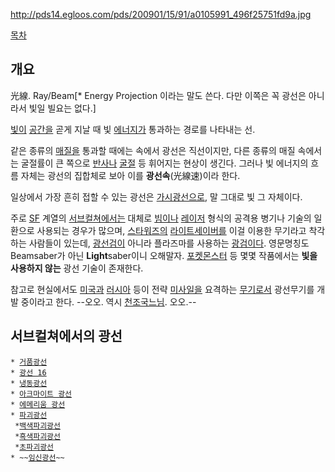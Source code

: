http://pds14.egloos.com/pds/200901/15/91/a0105991_496f25751fd9a.jpg

[[목차]]

== 개요 ==
光線.
Ray/Beam[* Energy Projection 이라는 말도 쓴다. 다만 이쪽은 꼭 광선은 아니라서 빛일 빌요는 없다.]

[[빛]]이 [[공간]]을 곧게 지날 때 빛 [[에너지]]가 통과하는 경로를 나타내는 선.

같은 종류의 [[매질]]을 통과할 때에는 속에서 광선은 직선이지만, 다른 종류의 매질 속에서는 굴절률이 큰 쪽으로 [[반사]]나 [[굴절]] 등 휘어지는 현상이 생긴다. 그러나 빛 에너지의 흐름 자체는 광선의 집합체로 보아 이를 '''광선속'''(光線速)이라 한다.

일상에서 가장 흔히 접할 수 있는 광선은 [[가시광선]]으로, 말 그대로 빛 그 자체이다.

주로 [[SF]] 계열의 [[서브컬쳐]]에서는 대체로 [[빔]]이나 [[레이저]] 형식의 공격용 병기나 기술의 일환으로 사용되는 경우가 많으며, [[스타워즈]]의 [[라이트세이버]]를 이걸 이용한 무기라고 착각하는 사람들이 있는데, [[광선검]]이 아니라 플라즈마를 사용하는 [[광검]]이다. 영문명칭도 Beamsaber가 아닌 '''Light'''saber이니 오해말자. [[포켓몬스터]] 등 몇몇 작품에서는 '''빛을 사용하지 않는''' 광선 기술이 존재한다.

참고로 현실에서도 [[미국]]과 [[러시아]] 등이 전략 [[미사일]]을 요격하는 [[무기]]로서 광선무기를 개발 중이라고 한다. --오오. 역시 [[천조국]]느님. 오오.--

== 서브컬쳐에서의 광선 ==
 * [[거품광선]]
 * [[광선 16]]
 * [[냉동광선]]
 * [[아크마이트 광선]]
 * [[에메리움 광선]]
 * [[파괴광선]]
  *[[백색파괴광선]]
  *[[흑색파괴광선]]
  *[[초파괴광선]]
 * ~~[[임신광선]]~~
